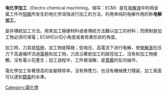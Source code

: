 '''电化学加工'''（Electro chemical machining，缩写：ECM）是在[[电解液|电解液]]中利用金属工件作[[阳极|阳极]]所发生的电化学溶蚀进行加工的方法，利用单纯的电解作用的称'''电解加工'''。

是非傳統加工方法，用來加工極硬材料或者傳統方法難以加工的材料；而限制是加工物必須可導電；ECM可以切小角度或者奇異形狀的角度。

加工時，刀具是[[陰極|陰極]]，加工物是陽極；低电压、高電流下进行电解，使[[电解液|电解液]]在压力下高速循环流過[[電極|電極]]和加工物，刀具沿著欲加工的路徑加工，沒有和加工物接觸，沒有電火花產生；加工過程中，工件被溶解，是[[電鍍|電鍍]]的反向操作。

電化學加工有著很高的金屬移除率，沒有熱應力，也沒有機械應力殘留，加工表面可以達到[[鏡面|鏡面]]的水準。
 
{{Metalworking navbox/mach}}

[[Category:電化學|Category:電化學]]